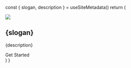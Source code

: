 
  const { slogan, description } = useSiteMetadata()
  return (
    <Section py="8|12|16|24" bg="muted">
      <Container>
        <Grid col="1|2" gap="8|12|16" pt="4|8|12" pb="4|8|12" alignItems="center">
          <Image
            src="ga_welcome.png"
            colStart="null|2"
            w="full"
            rounded="lg"
            overflow="hidden"
          />
          <Flexbox
            flexDirection="column"
            alignItems="center|flex-start"
            textAlign="center|left"
          >
            <H1 m="0" fontWeight="extrabold" lineHeight="tight">
              {slogan}
            </H1>
            <P fontSize="xl|2xl" mt="2">
              {description}
            </P>
            <ButtonLink href="docs/installation" variant="primary">
              Get Started
              <Icon name="arrow-right" ml="4" />
            </ButtonLink>
          </Flexbox>
        </Grid>
      </Container>
    </Section>
  )
}
